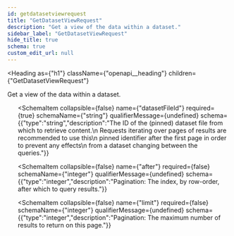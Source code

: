 ```yaml
---
id: getdatasetviewrequest
title: "GetDatasetViewRequest"
description: "Get a view of the data within a dataset."
sidebar_label: "GetDatasetViewRequest"
hide_title: true
schema: true
custom_edit_url: null
---
```



<Heading
  as={"h1"}
  className={"openapi__heading"}
  children={"GetDatasetViewRequest"}
>
</Heading>



Get a view of the data within a dataset.

<ul>
  <SchemaItem
    collapsible={false}
    name={"datasetId"}
    required={true}
    schemaName={"string"}
    qualifierMessage={undefined}
    schema={{"type":"string","description":"The ID of the dataset from which to retrieve content. When specified,\n gets data from the current file in the dataset."}}
  >
    
  </SchemaItem><SchemaItem
    collapsible={false}
    name={"datasetFileId"}
    required={true}
    schemaName={"string"}
    qualifierMessage={undefined}
    schema={{"type":"string","description":"The ID of the (pinned) dataset file from which to retrieve content.\n Requests iterating over pages of results are recommended to use this\n pinned identifier after the first page in order to prevent any effects\n from a dataset changing between the queries."}}
  >
    
  </SchemaItem><SchemaItem
    collapsible={false}
    name={"after"}
    required={false}
    schemaName={"integer"}
    qualifierMessage={undefined}
    schema={{"type":"integer","description":"Pagination: The index, by row-order, after which to query results."}}
  >
    
  </SchemaItem><SchemaItem
    collapsible={false}
    name={"limit"}
    required={false}
    schemaName={"integer"}
    qualifierMessage={undefined}
    schema={{"type":"integer","description":"Pagination: The maximum number of results to return on this page."}}
  >
    
  </SchemaItem>
</ul>
            